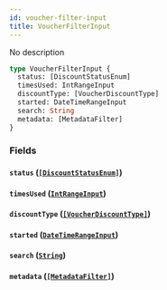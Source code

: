 ```yaml
---
id: voucher-filter-input
title: VoucherFilterInput
---
```


No description

```graphql
type VoucherFilterInput {
  status: [DiscountStatusEnum]
  timesUsed: IntRangeInput
  discountType: [VoucherDiscountType]
  started: DateTimeRangeInput
  search: String
  metadata: [MetadataFilter]
}
```

### Fields

#### `status` ([`[DiscountStatusEnum]`](/developer/api-reference/enums/discount-status-enum))

#### `timesUsed` ([`IntRangeInput`](/developer/api-reference/inputs/int-range-input))

#### `discountType` ([`[VoucherDiscountType]`](/developer/api-reference/enums/voucher-discount-type))

#### `started` ([`DateTimeRangeInput`](/developer/api-reference/inputs/date-time-range-input))

#### `search` ([`String`](/developer/api-reference/scalars/string))

#### `metadata` ([`[MetadataFilter]`](/developer/api-reference/inputs/metadata-filter))
